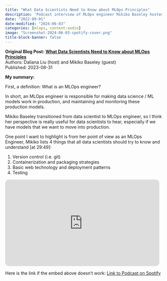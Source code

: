 ```yaml
---
title: "What Data Scientists Need to Know about MLOps Principles"
description: 'Podcast interview of MLOps engineer Mikiko Baseley hosted by Daliana Liu'
date: "2022-09-01"
date-modified: "2024-06-03"
categories: [mlops, content:audio]
image: "Screenshot-2024-06-03-spotify-cover.png"
title-block-banner: false
---
```


::: {.hero-banner}
::: {.hero-text}
**Original Blog Post:**
**[What Data Scientists Need to Know about MLOps Principles](https://open.spotify.com/episode/0hD9mUmVOLl2vFxBxY9ggN?si=f70b9d2498d843f5)** <br>
Authors: Daliana Liu (host) and Mikiko Baseley (guest) <br>
Published: 2023-08-31
:::
:::

**My summary:**

First, a definition: What is an MLOps engineer?

In short, an MLOps engineer is responsible for making data science / ML models work in production, and maintaining and monitoring these production models.

Mikiko Baseley transitioned from data scientist to MLOps engineer, so I think
her perspective is really useful for data scientists to hear, especially if we
have models that we want to move into production.

One point I want to highlight is from her point of view as an MLOps Engineer,
Mikiko lists 4 things that all data scientists should try to know and
understand [at 29:49]:

1. Version control (i.e. git)
2. Containerization and packaging strategies
3. Basic web technology and deployment patterns
4. Testing

<iframe style="border-radius:12px" src="https://open.spotify.com/embed/episode/0hD9mUmVOLl2vFxBxY9ggN/video?utm_source=generator&theme=0" width="496" height="279" frameBorder="0" allowfullscreen="" allow="autoplay; clipboard-write; encrypted-media; fullscreen; picture-in-picture" loading="lazy"></iframe>

Here is the link if the embed above doesn't work:
[Link to Podcast on Spotify](https://open.spotify.com/episode/0hD9mUmVOLl2vFxBxY9ggN?si=f70b9d2498d843f5)
